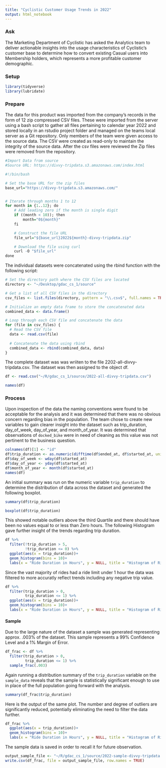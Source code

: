 ```yaml
---
title: "Cyclistic Customer Usage Trends in 2022"
output: html_notebook
---
```


### Ask

The Marketing Department of Cyclistic has asked the Analytics team to deliver actionable insights into the usage characteristics of Cyclistic's customer base to determine how to convert existing Casual users into Membership holders, which represents a more profitable customer demographic.

### Setup

```r
library(tidyverse)
library(lubridate)
```

### Prepare

The data for this product was imported from the company's records in the form of 12 zip compressed CSV files. These were imported from the server using a bash script to gather all files pertaining to calendar year 2022 and stored locally in an rstudio project folder and managed on the teams local server as a Git repository. Only members of the team were given access to the source data. The CSV were created as read-only to maintain the integrity of the source data. After the csv files were reviewed the Zip files were removed from the repository.

```r
#Import Data from source
#Source URL: https://divvy-tripdata.s3.amazonaws.com/index.html

#!/bin/bash

# Set the base URL for the zip files
base_url="https://divvy-tripdata.s3.amazonaws.com/"


# Iterate through months 1 to 12
for month in {1..12}; do
    # Add leading zero if the month is single digit
    if ((month < 10)); then
        month="0${month}"
    fi

    # Construct the file URL
    file_url="${base_url}2022${month}-divvy-tripdata.zip"

    # Download the file using curl
    curl -O "$file_url"
done
```


The individual datasets were concatenated using the rbind function with the following script:

```r
# Set the directory path where the CSV files are located
directory <- "~/Desktop/gdac_cs_1/source"

# Get a list of all CSV files in the directory
csv_files <- list.files(directory, pattern = "\\.csv$", full.names = TRUE)

# Initialize an empty data frame to store the concatenated data
combined_data <- data.frame()

# Loop through each CSV file and concatenate the data
for (file in csv_files) {
  # Read the CSV file
  data <- read.csv(file)
  
  # Concatenate the data using rbind
  combined_data <- rbind(combined_data, data)
}
```

The complete dataset was was wriiten to the file 2202-all-divvy-tripdata.csv.  The dataset was then assigned to the object df.
```r
df <- read.csv("~/R/gdac_cs_1/source/2022-all-divvy-tripdata.csv")
```

```r
names(df)
```


### Process

Upon inspection of the data the naming conventions were found to be acceptable for the analysis and it was determined that there was no obvious concern regarding bias in the population. The team chose to create new variables to gain clearer insight into the dataset such as trip_duration, day_of_week, day_of_year, and month_of_year. It was determined that observations of `docked_bike` were in need of cleaning as this value was not pertinent to the business question.

```r
colnames(df)[1] <- "id"
df$trip_duration <- as.numeric(difftime(df$ended_at, df$started_at, units = "hours"))
df$day_of_week <- wday(df$started_at)
df$day_of_year <- yday(df$started_at)
df$month_of_year <- month(df$started_at)
names(df)
```

An initial summary was run on the numeric variable `trip_duration` to determine the distribution of data across the dataset and generated the following boxplot.

```r
summary(df$trip_duration)
```
```r
boxplot(df$trip_duration)
```

This showed notable outliers above the third Quartile and there should have been no values equal to or less than Zero hours. The following Histogram gave further insight of the trends regarding trip duration. 

```r
df %>%
  filter(!trip_duration > 5,
         !trip_duration <= 0) %>% 
  ggplot(aes(x = trip_duration))+
  geom_histogram(bins = 10)+
  labs(x = "Ride Duration in Hours", y = NULL, title = "Histogram of Ride Duration")
```
Since the vast majority of rides had a ride limit under 1 hour the data was filtered to more accuratly reflect trends including any negative trip value.
```r
df %>%
  filter(trip_duration > 0,
         trip_duration <= 1) %>% 
  ggplot(aes(x = trip_duration))+
  geom_histogram(bins = 10)+
  labs(x = "Ride Duration in Hours", y = NULL, title = "Histogram of Ride Duration")
```


#### Sample

Due to the large nature of the dataset a sample was generated representing approx. .003% of the dataset. This sample represents a 99% Confidence Level and a 1% Margin of Error.

```r
df_frac <- df %>%
  filter(trip_duration > 0,
         trip_duration <= 1) %>%
  sample_frac(.003)
```

Again running a distribution summary of the `trip_duration` variable on the `sample_data` reveals that the sample is statistically significant enough to use in place of the full population going forward with the analysis.

```r
summary(df_frac$trip_duration)
```

Here is the output of the same plot. The number and degree of outliers are significantly reduced, potentially eliminating the need to filter the data further.

```r
df_frac %>%
  ggplot(aes(x = trip_duration))+
  geom_histogram(bins = 10)+
  labs(x = "Ride Duration in Hours", y = NULL, title = "Histogram of Ride Duration")
```
The sample data is saved in order to recall it for future observation.
```r
output_sample_file <- "~/R/gdac_cs_1/source/2022-sample-divvy-tripdata.csv"
write.csv(df_frac, file = output_sample_file, row.names = TRUE)
```

